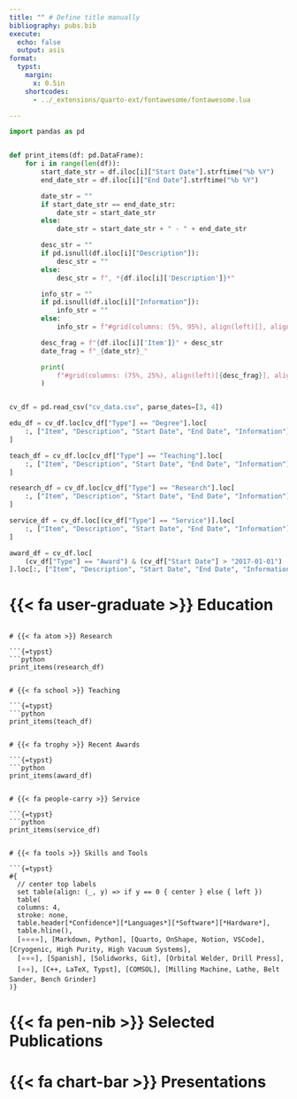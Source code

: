 ```yaml
---
title: "" # Define title manually
bibliography: pubs.bib
execute:
  echo: false
  output: asis
format:
  typst:
    margin:
      x: 0.5in
    shortcodes: 
      - ../_extensions/quarto-ext/fontawesome/fontawesome.lua

---
```


```python
import pandas as pd


def print_items(df: pd.DataFrame):
    for i in range(len(df)):
        start_date_str = df.iloc[i]["Start Date"].strftime("%b %Y")
        end_date_str = df.iloc[i]["End Date"].strftime("%b %Y")

        date_str = ""
        if start_date_str == end_date_str:
            date_str = start_date_str
        else:
            date_str = start_date_str + " - " + end_date_str

        desc_str = ""
        if pd.isnull(df.iloc[i]["Description"]):
            desc_str = ""
        else:
            desc_str = f", *{df.iloc[i]['Description']}*"

        info_str = ""
        if pd.isnull(df.iloc[i]["Information"]):
            info_str = ""
        else:
            info_str = f"#grid(columns: (5%, 95%), align(left)[], align(left)[{df.iloc[i]['Information']}])"

        desc_frag = f"{df.iloc[i]['Item']}" + desc_str
        date_frag = f"_{date_str}_"

        print(
            f"#grid(columns: (75%, 25%), align(left)[{desc_frag}], align(right)[{date_frag}]) {info_str}"
        )


cv_df = pd.read_csv("cv_data.csv", parse_dates=[3, 4])

edu_df = cv_df.loc[cv_df["Type"] == "Degree"].loc[
    :, ["Item", "Description", "Start Date", "End Date", "Information"]
]

teach_df = cv_df.loc[cv_df["Type"] == "Teaching"].loc[
    :, ["Item", "Description", "Start Date", "End Date", "Information"]
]

research_df = cv_df.loc[cv_df["Type"] == "Research"].loc[
    :, ["Item", "Description", "Start Date", "End Date", "Information"]
]

service_df = cv_df.loc[(cv_df["Type"] == "Service")].loc[
    :, ["Item", "Description", "Start Date", "End Date", "Information"]
]

award_df = cv_df.loc[
    (cv_df["Type"] == "Award") & (cv_df["Start Date"] > "2017-01-01")
].loc[:, ["Item", "Description", "Start Date", "End Date", "Information"]]
```

```{=typst}
#v(-0.5in)
#set align(center)

#text(20pt)[Eli Mizrachi]

they/them/theirs | #link("mailto:emiz@umd.edu") | #link("https://github.com/e-miz")[GitHub]

#set align(left)
```
# {{< fa user-graduate >}} Education

```{=typst}
```python
print_items(edu_df)
```
```

# {{< fa atom >}} Research

```{=typst}
```python
print_items(research_df)
```
```

# {{< fa school >}} Teaching

```{=typst}
```python
print_items(teach_df)
```
```

# {{< fa trophy >}} Recent Awards

```{=typst}
```python
print_items(award_df)
```
```

# {{< fa people-carry >}} Service

```{=typst}
```python
print_items(service_df)
```
```

# {{< fa tools >}} Skills and Tools

```{=typst}
#{
  // center top labels
  set table(align: (_, y) => if y == 0 { center } else { left })
  table(
  columns: 4,
  stroke: none,
  table.header[*Confidence*][*Languages*][*Software*][*Hardware*],
  table.hline(),
  [⭐⭐⭐⭐], [Markdown, Python], [Quarto, OnShape, Notion, VSCode], [Cryogenic, High Purity, High Vacuum Systems],
  [⭐⭐⭐], [Spanish], [Solidworks, Git], [Orbital Welder, Drill Press],
  [⭐⭐], [C++, LaTeX, Typst], [COMSOL], [Milling Machine, Lathe, Belt Sander, Bench Grinder]
)}
```
# {{< fa pen-nib >}} Selected Publications

<!-- ```{=tex}
\newrefcontext[sorting=ddt]
\printbibliography[heading=none, keyword={mypublication}, keyword={selectedworks}]
\endrefcontext
``` -->
# {{< fa chart-bar >}} Presentations

<!-- ```{=tex}
\newrefcontext[sorting=ddt]
\printbibliography[heading=none, keyword={mypresentation}, keyword={selectedworks}]
\endrefcontext
``` -->
